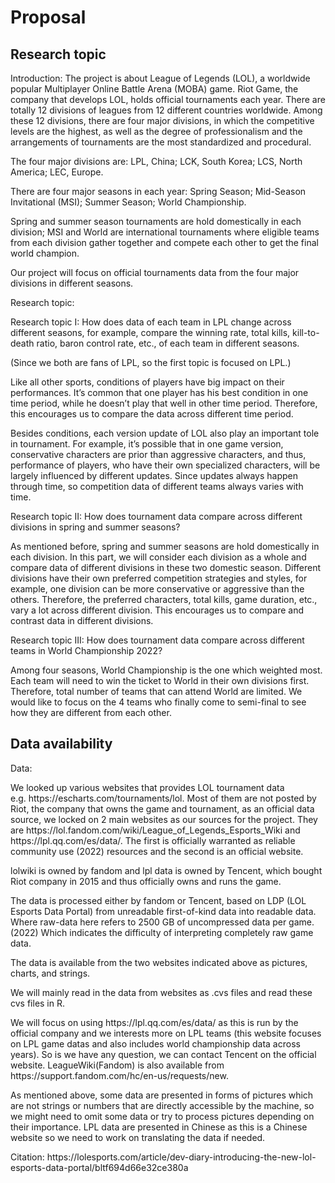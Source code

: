# Proposal

## Research topic
Introduction:
The project is about League of Legends (LOL), a worldwide popular Multiplayer Online Battle Arena (MOBA) game. 
Riot Game, the company that develops LOL, holds official tournaments each year.
There are totally 12 divisions of leagues from 12 different countries worldwide. Among these 12 divisions, there are four major divisions, in which the competitive levels are the highest, as well as the degree of professionalism and the arrangements of tournaments are the most standardized and procedural. 

The four major divisions are:
LPL, China;
LCK, South Korea;
LCS, North America;
LEC, Europe.

There are four major seasons in each year:
Spring Season;
Mid-Season Invitational (MSI);
Summer Season;
World Championship.

Spring and summer season tournaments are hold domestically in each division;
MSI and World are international tournaments where eligible teams from each division gather together and compete each other to get the final world champion. 

Our project will focus on official tournaments data from the four major divisions in different seasons.



Research topic:

Research topic I: 
How does data of each team in LPL change across different seasons, for example, compare the winning rate, total kills, kill-to-death ratio, baron control rate, etc., of each team in different seasons.

(Since we both are fans of LPL, so the first topic is focused on LPL.)

Like all other sports, conditions of players have big impact on their performances. It’s common that one player has his best condition in one time period, while he doesn’t play that well in other time period. Therefore, this encourages us to compare the data across different time period.

Besides conditions, each version update of LOL also play an important tole in tournament. For example, it’s possible that in one game version, conservative characters are prior than aggressive characters, and thus, performance of players, who have their own specialized characters, will be largely influenced by different updates. Since updates always happen through time, so competition data of different teams always varies with time. 

Research topic II:
How does tournament data compare across different divisions in spring and summer seasons? 

As mentioned before, spring and summer seasons are hold domestically in each division. In this part, we will consider each division as a whole and compare data of different divisions in these two domestic season. 
Different divisions have their own preferred competition strategies and styles, for example, one division can be more conservative or aggressive than the others. Therefore, the preferred characters, total kills, game duration, etc., vary a lot across different division. This encourages us to compare and contrast data in different divisions. 

Research topic III:
How does tournament data compare across different teams in World Championship 2022? 

Among four seasons, World Championship is the one which weighted most. Each team will need to win the ticket to World in their own divisions first. Therefore, total number of teams that can attend World are limited. We would like to focus on the 4 teams who finally come to semi-final to see how they are different from each other. 


## Data availability
Data:

We looked up various websites that provides LOL tournament data e.g. https://escharts.com/tournaments/lol. Most of them are not posted by Riot, the company that owns the game and tournament, as an official data source, we locked on 2 main websites as our sources for the project. They are https://lol.fandom.com/wiki/League_of_Legends_Esports_Wiki and https://lpl.qq.com/es/data/. The first is officially warranted as reliable community use  (2022) resources and the second is an official website.

lolwiki is owned by fandom and lpl data is owned by Tencent, which bought Riot company in 2015 and thus officially owns and runs the game.

The data is processed either by fandom or Tencent, based on LDP (LOL Esports Data Portal) from unreadable first-of-kind data into readable data. Where raw-data here refers to 2500 GB of uncompressed data per game.(2022) Which indicates the difficulty of interpreting completely raw game data.

The data is available from the two websites indicated above as pictures, charts, and strings.

We will mainly read in the data from websites as .cvs files and read these cvs files in R.

We will focus on using https://lpl.qq.com/es/data/ as this is run by the official company and we interests more on LPL teams (this website focuses on LPL game datas and also includes world championship data across years). So is we have any question, we can contact Tencent on the official website. LeagueWiki(Fandom) is also available from https://support.fandom.com/hc/en-us/requests/new.

As mentioned above, some data are presented in forms of pictures which are not strings or numbers that are directly accessible by the machine, so we might need to omit some data or try to process pictures depending on their importance. LPL data are presented in Chinese as this is a Chinese website so we need to work on translating the data if needed.


Citation:
https://lolesports.com/article/dev-diary-introducing-the-new-lol-esports-data-portal/bltf694d66e32ce380a
